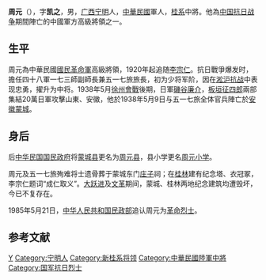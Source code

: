 {{Otheruses|subject=中華民國軍人|other=韓國男演員|周元 (韓國)}}

'''周元'''（{{bd|1894年||1938年|5月9日|}}），字'''凯之'''，男，[[广西|广西]][[宁明县|宁明]]人，[[中華民國|中華民國]]軍人，[[桂系|桂系]]中將。他為[[中国抗日战争|中国抗日战争]]期間陣亡的中國軍方高級將領之一。

== 生平 ==
周元為中華民國[[國民革命軍|國民革命軍]]高級將領，1920年起追随[[李宗仁|李宗仁]]。抗日戰爭爆发时，擔任四十八軍一七三師副師長兼五一七旅旅長，初为少将军阶，因在[[淞沪抗战|淞沪抗战]]中表现忠勇，擢升为中将。1938年5月[[徐州會戰|徐州會戰]]後期，日軍[[磯谷廉介|磯谷廉介]]，[[板垣征四郎|板垣征四郎]]兩部集結20萬日軍攻擊山東、安徽，他於1938年5月9日与五一七旅全体官兵陣亡於[[安徽|安徽]][[蒙城|蒙城]]。

== 身后 ==
后[[中华民国|中华民国]][[国民政府|国民政府]]将[[蒙城县|蒙城县]]更名为[[周元县|周元县]]，县小学更名[[周元小学|周元小学]]。

周元及五一七旅殉难将士遗骨葬于蒙城东门[[庄子|庄子]]祠；在[[桂林|桂林]]建有纪念塔、衣冠冢，李宗仁题词“成仁取义”。[[大跃进|大跃进]]及[[文革|文革]]期间，蒙城、桂林两地纪念建筑均遭毁坏，今已不复存在。

1985年5月21日，[[中华人民共和国民政部|中华人民共和国民政部]]追认周元为[[革命烈士|革命烈士]]。

== 参考文献 ==
{{reflist}}

{{Authority control}}
{{DEFAULTSORT:Zhou}}
[[Category:周姓|Y]]
[[Category:宁明人|Category:宁明人]]
[[Category:新桂系将领|Category:新桂系将领]]
[[Category:中華民國陸軍中將|Category:中華民國陸軍中將]]
[[Category:国军抗日烈士|Category:国军抗日烈士]]